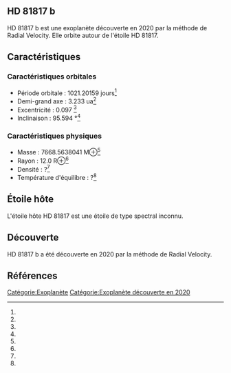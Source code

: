 == HD 81817 b ==

{{Infobox Exoplanète
| nom = HD 81817 b
| image = 
| légende = 
| étoile = HD 81817
| constellation = 
| ascension_droite = 
| déclinaison = 
| distance = ?
| type_spectral = ?
| masse = 7668.5638041 M⊕<ref></ref>
| rayon = 12.0 R⊕<ref></ref>
| densité = ?<ref></ref>
| gravité = ?<ref></ref>
| température = ?<ref></ref>
| période = 1021.20159 j<ref></ref>
| demi_grand_axe = 3.233 ua<ref></ref>
| excentricité = 0.097 <ref></ref>
| inclinaison = 95.594 °<ref></ref>
| méthode_découverte = Radial Velocity
| date_découverte = 2020
| statut = Confirmée
}}

HD 81817 b est une exoplanète découverte en 2020 par la méthode de Radial Velocity. Elle orbite autour de l'étoile HD 81817.

== Caractéristiques ==

=== Caractéristiques orbitales ===
* Période orbitale : 1021.20159 jours<ref></ref>
* Demi-grand axe : 3.233 ua<ref></ref>
* Excentricité : 0.097 <ref></ref>
* Inclinaison : 95.594 °<ref></ref>

=== Caractéristiques physiques ===
* Masse : 7668.5638041 M⊕<ref></ref>
* Rayon : 12.0 R⊕<ref></ref>
* Densité : ?<ref></ref>
* Température d'équilibre : ?<ref></ref>

== Étoile hôte ==

{{Infobox Étoile
| nom = HD 81817
| image = 
| légende = 
| constellation = 
| ascension_droite = 
| déclinaison = 
| distance = ?
| type_spectral = ?
| magnitude_absolue = 
| magnitude_apparente = 
| masse = ?<ref></ref>
| rayon = ?<ref></ref>
| température = ?<ref></ref>
| métallicité = ?<ref></ref>
| âge = ?<ref></ref>
}}

L'étoile hôte HD 81817 est une étoile de type spectral inconnu.

== Découverte ==

HD 81817 b a été découverte en 2020 par la méthode de Radial Velocity.

== Références ==
<references />

[[Catégorie:Exoplanète]]
[[Catégorie:Exoplanète découverte en 2020]]
